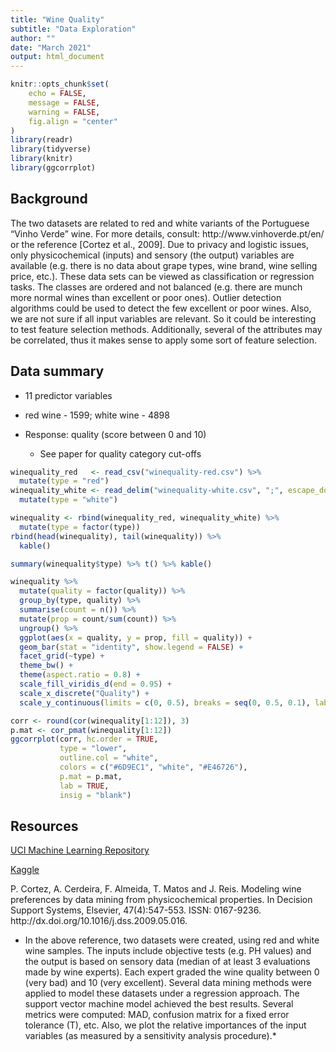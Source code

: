 ```yaml
---
title: "Wine Quality"
subtitle: "Data Exploration"
author: ""
date: "March 2021"
output: html_document
---
```


```r
knitr::opts_chunk$set(
	echo = FALSE,
	message = FALSE,
	warning = FALSE,
	fig.align = "center"
)
library(readr)
library(tidyverse)
library(knitr)
library(ggcorrplot)
```

## Background

The two datasets are related to red and white variants of the Portuguese "Vinho Verde" wine. For more details, consult: http://www.vinhoverde.pt/en/ or the reference [Cortez et al., 2009]. Due to privacy and logistic issues, only physicochemical (inputs) and sensory (the output) variables are available (e.g. there is no data about grape types, wine brand, wine selling price, etc.). These data sets can be viewed as classification or regression tasks. The classes are ordered and not balanced (e.g. there are munch more normal wines than excellent or poor ones). Outlier detection algorithms could be used to detect the few excellent or poor wines. Also, we are not sure if all input variables are relevant. So it could be interesting to test feature selection methods. Additionally, several of the attributes may be correlated, thus it makes sense to apply some sort of feature selection.

## Data summary

+ 11 predictor variables
+ red wine - 1599; white wine - 4898
+ Response: quality (score between 0 and 10)

    + See paper for quality category cut-offs

```r
winequality_red   <- read_csv("winequality-red.csv") %>% 
  mutate(type = "red")
winequality_white <- read_delim("winequality-white.csv", ";", escape_double = FALSE, trim_ws = TRUE) %>%
  mutate(type = "white")

winequality <- rbind(winequality_red, winequality_white) %>%
  mutate(type = factor(type))
rbind(head(winequality), tail(winequality)) %>% 
  kable()
```

```r
summary(winequality$type) %>% t() %>% kable()
```
   
```r
winequality %>%
  mutate(quality = factor(quality)) %>%
  group_by(type, quality) %>%
  summarise(count = n()) %>%
  mutate(prop = count/sum(count)) %>%
  ungroup() %>%
  ggplot(aes(x = quality, y = prop, fill = quality)) +
  geom_bar(stat = "identity", show.legend = FALSE) +
  facet_grid(~type) +
  theme_bw() +
  theme(aspect.ratio = 0.8) +
  scale_fill_viridis_d(end = 0.95) +
  scale_x_discrete("Quality") +
  scale_y_continuous(limits = c(0, 0.5), breaks = seq(0, 0.5, 0.1), labels = scales::percent)
```

```r
corr <- round(cor(winequality[1:12]), 3)
p.mat <- cor_pmat(winequality[1:12])
ggcorrplot(corr, hc.order = TRUE, 
           type = "lower", 
           outline.col = "white",
           colors = c("#6D9EC1", "white", "#E46726"),
           p.mat = p.mat,
           lab = TRUE,
           insig = "blank")
```
   
## Resources

[UCI Machine Learning Repository](https://archive.ics.uci.edu/ml/datasets/Wine+Quality)

[Kaggle](https://www.kaggle.com/uciml/red-wine-quality-cortez-et-al-2009)

P. Cortez, A. Cerdeira, F. Almeida, T. Matos and J. Reis. Modeling wine preferences by data mining from physicochemical properties. In Decision Support Systems, Elsevier, 47(4):547-553. ISSN: 0167-9236. http://dx.doi.org/10.1016/j.dss.2009.05.016.

+ In the above reference, two datasets were created, using red and white wine samples. The inputs include objective tests (e.g. PH values) and the output is based on sensory data (median of at least 3 evaluations made by wine experts). Each expert graded the wine quality between 0 (very bad) and 10 (very excellent). Several data mining methods were applied to model these datasets under a regression approach. The support vector machine model achieved the best results. Several metrics were computed: MAD, confusion matrix for a fixed error tolerance (T), etc. Also, we plot the relative importances of the input variables (as measured by a sensitivity analysis procedure).*
